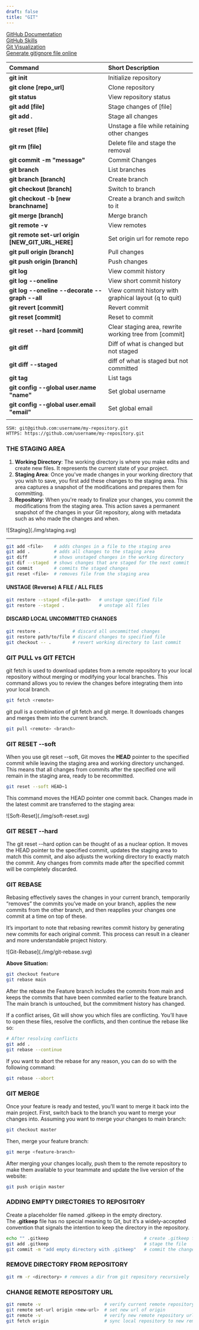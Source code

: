 ```yaml
---
draft: false
title: "GIT"
---
```

[GitHub Documentation](https://docs.github.com/en)  
[GitHub Skills](https://skills.github.com/ )  
[Git Visualization](https://git-school.github.io/visualizing-git/)  
[Generate gitignore file online](https://www.toptal.com/developers/gitignore)   

| Command                                          | Short Description                                      |
|:------------------------------------------------ |:------------------------------------------------------ |
| **git init**                                     | Initialize repository                                  |
| **git clone [repo_url]**                         | Clone repository                                       |
| **git status**                                   | View repository status                                 |
| **git add [file]**                               | Stage changes of [file]                                |
| **git add .**                                    | Stage all changes                                      |
| **git reset [file]**                             | Unstage a file while retaining other changes           |
| **git rm [file]**                                | Delete file and stage the removal                      |
| **git commit -m "message"**                      | Commit Changes                                         |
| **git branch**                                   | List branches                                          |
| **git branch [branch]**                          | Create branch                                          |
| **git checkout [branch]**                        | Switch to branch                                       |
| **git checkout -b [new branchname]**             | Create a branch and switch to it                       |
| **git merge [branch]**                           | Merge branch                                           |
| **git remote -v**                                | View remotes                                           |
| **git remote set-url origin [NEW_GIT_URL_HERE]** | Set origin url for remote repo                         |
| **git pull origin [branch]**                     | Pull changes                                           |
| **git push origin [branch]**                     | Push changes                                           |
| **git log**                                      | View commit history                                    |
| **git log --oneline**                            | View short commit history                              |
| **git log --oneline --decorate --graph --all**   | View commit history with graphical layout (q to quit)  |
| **git revert [commit]**                          | Revert commit                                          |
| **git reset [commit]**                           | Reset to commit                                        |
| **git reset --hard [commit]**                    | Clear staging area, rewrite working tree from [commit] |
| **git diff**                                     | Diff of what is changed but not staged                 |
| **git diff --staged**                            | diff of what is staged but not committed               |
| **git tag**                                      | List tags                                              |
| **git config --global user.name "name"**         | Set global username                                    |
| **git config --global user.email "email"**       | Set global email                                       |
|                                                  |                                                        |

```bash title="github repository URL's"
SSH: git@github.com:username/my-repository.git
HTTPS: https://github.com/username/my-repository.git
```

### THE STAGING AREA

1. **Working Directory**: The working directory is where you make edits and create new files. It represents the current state of your project.
2. **Staging Area**: Once you've made changes in your working directory that you wish to save, you first add these changes to the staging area. This area captures a snapshot of the modifications and prepares them for committing.
3. **Repository**: When you're ready to finalize your changes, you commit the modifications from the staging area. This action saves a permanent snapshot of the changes in your Git repository, along with metadata such as who made the changes and when.

<div class="img-center img-200">
    ![Staging](./img/staging.svg)
</div>

---

```bash
git add <file>    # adds changes in a file to the staging area
git add .         # adds all changes to the staging area
git diff          # shows unstaged changes in the working directory
git dif --staged  # shows changes that are staged for the next commit
git commit        # commits the staged changes
git reset <file>  # removes file from the staging area
```

#### UNSTAGE (Reverse) A FILE / ALL FILES

```bash
git restore --staged <file-path>   # unstage specified file
git restore --staged .             # unstage all files
```

#### DISCARD LOCAL UNCOMMITTED CHANGES

```bash
git restore .            # discard all uncommitted changes
git restore path/to/file # discard changes to specified file
git checkout -- .        # revert working directory to last commit
```

### GIT PULL vs GIT FETCH

git fetch is used to download updates from a remote repository to your local repository without merging or modifying your local branches. 
This command allows you to review the changes before integrating them into your local branch.

```bash
git fetch <remote>
```

git pull is a combination of git fetch and git merge. It downloads changes and merges them into the current branch.

```bash
git pull <remote> <branch>
```

### GIT RESET --soft

When you use git reset --soft, Git moves the **HEAD** pointer to the specified commit while leaving the staging area and working directory unchanged. 
This means that all changes from commits after the specified one will remain in the staging area, ready to be recommitted.

```bash
git reset --soft HEAD~1
```

This command moves the HEAD pointer one commit back. Changes made in the latest commit are transferred to the staging area:

<div class="img-center img-400">
    ![Soft-Reset](./img/soft-reset.svg)
</div>

### GIT RESET --hard

The git reset --hard option can be thought of as a nuclear option. 
It moves the HEAD pointer to the specified commit, updates the staging area to match this commit, 
and also adjusts the working directory to exactly match the commit. 
Any changes from commits made after the specified commit will be completely discarded.

### GIT REBASE

Rebasing effectively saves the changes in your current branch, temporarily “removes” the commits you’ve made on your branch, 
applies the new commits from the other branch, and then reapplies your changes one commit at a time on top of these.

It’s important to note that rebasing rewrites commit history by generating new commits for each original commit. 
This process can result in a cleaner and more understandable project history.

<div class="img-center img-600">
    ![Git-Rebase](./img/git-rebase.svg)
</div>

**Above Situation:** 
```bash
git checkout feature  
git rebase main
```
After the rebase the Feature branch includes the commits from main and keeps the commits that have been commited earlier to the feature branch. 
The main branch is untouched, but the commitment history has changed.

If a conflict arises, Git will show you which files are conflicting. 
You’ll have to open these files, resolve the conflicts, and then continue the rebase like so:

```bash
# After resolving conflicts
git add .
git rebase --continue
```

If you want to abort the rebase for any reason, you can do so with the following command:

```bash
git rebase --abort
```

### GIT MERGE

Once your feature is ready and tested, you’ll want to merge it back into the main project. 
First, switch back to the branch you want to merge your changes into. Assuming you want to merge your changes to main branch:

```bash
git checkout master
```

Then, merge your feature branch:

```bash
git merge <feature-branch>
```

After merging your changes locally, push them to the remote repository to make them available to your teammate and update the live version of the website:

```bash
git push origin master
```

### ADDING EMPTY DIRECTORIES TO REPOSITORY

Create a placeholder file named .gitkeep in the empty directory. 
The **.gitkeep** file has no special meaning to Git, but it’s a widely-accepted convention that signals the intention to keep the directory in the repository.

```bash
echo "" .gitkeep                                    # create .gitkeep file
git add .gitkeep                                    # stage the file
git commit -m "add empty directory with .gitkeep"   # commit the changes
```

### REMOVE DIRECTORY FROM REPOSITORY

```bash
git rm -r <directory> # removes a dir from git repository recursively
```

### CHANGE REMOTE REPOSITORY URL

```bash
git remote -v                        # verify current remote repository
git remote set-url origin <new-url>  # set new url of origin
git remote -v                        # verify new remote repository url
git fetch origin                     # sync local repository to new remote
```
